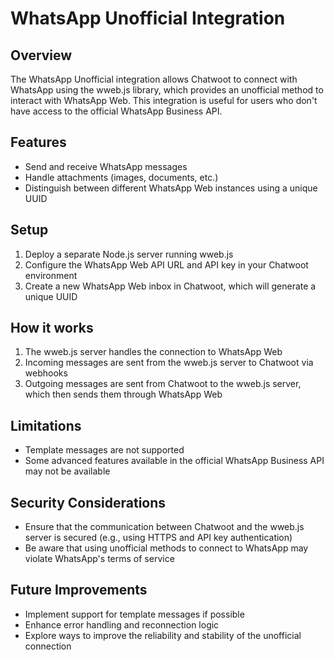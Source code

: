 # WhatsApp Unofficial Integration

## Overview

The WhatsApp Unofficial integration allows Chatwoot to connect with WhatsApp using the wweb.js library, which provides an unofficial method to interact with WhatsApp Web. This integration is useful for users who don't have access to the official WhatsApp Business API.

## Features

- Send and receive WhatsApp messages
- Handle attachments (images, documents, etc.)
- Distinguish between different WhatsApp Web instances using a unique UUID

## Setup

1. Deploy a separate Node.js server running wweb.js
2. Configure the WhatsApp Web API URL and API key in your Chatwoot environment
3. Create a new WhatsApp Web inbox in Chatwoot, which will generate a unique UUID

## How it works

1. The wweb.js server handles the connection to WhatsApp Web
2. Incoming messages are sent from the wweb.js server to Chatwoot via webhooks
3. Outgoing messages are sent from Chatwoot to the wweb.js server, which then sends them through WhatsApp Web

## Limitations

- Template messages are not supported
- Some advanced features available in the official WhatsApp Business API may not be available

## Security Considerations

- Ensure that the communication between Chatwoot and the wweb.js server is secured (e.g., using HTTPS and API key authentication)
- Be aware that using unofficial methods to connect to WhatsApp may violate WhatsApp's terms of service

## Future Improvements

- Implement support for template messages if possible
- Enhance error handling and reconnection logic
- Explore ways to improve the reliability and stability of the unofficial connection
